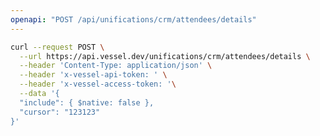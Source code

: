 ```yaml
---
openapi: "POST /api/unifications/crm/attendees/details"
---
```


<RequestExample>

```bash Request
curl --request POST \
  --url https://api.vessel.dev/unifications/crm/attendees/details \
  --header 'Content-Type: application/json' \
  --header 'x-vessel-api-token: ' \
  --header 'x-vessel-access-token: '\
  --data '{
  "include": { $native: false },
  "cursor": "123123"
}'
```

</RequestExample>
